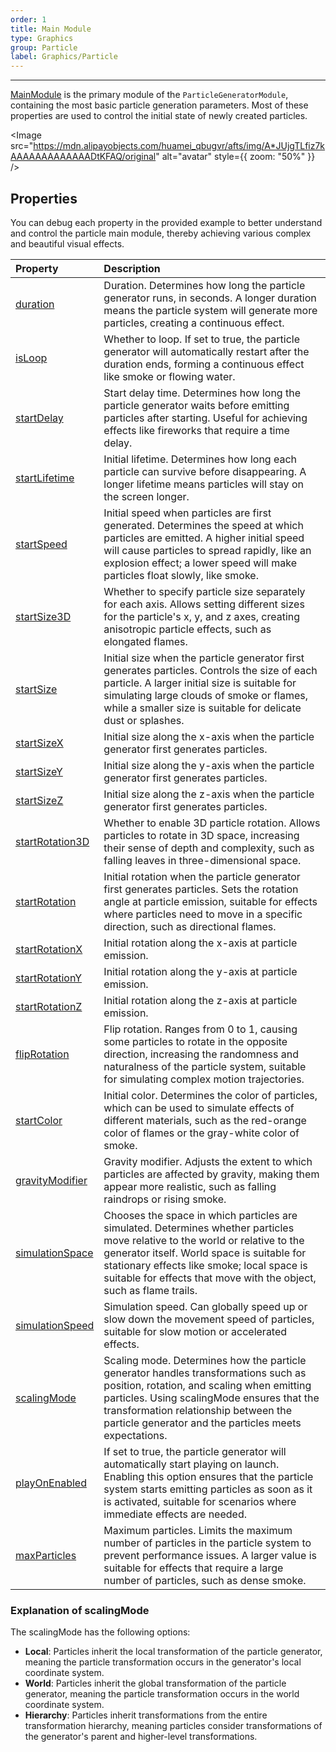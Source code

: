 ```yaml
---
order: 1
title: Main Module
type: Graphics
group: Particle
label: Graphics/Particle
---
```


---

[MainModule](/apis/core/#MainModule) is the primary module of the `ParticleGeneratorModule`, containing the most basic particle generation parameters. Most of these properties are used to control the initial state of newly created particles.

<Image src="https://mdn.alipayobjects.com/huamei_qbugvr/afts/img/A*JUjgTLfiz7kAAAAAAAAAAAAADtKFAQ/original" alt="avatar" style={{ zoom: "50%" }} />

## Properties

You can debug each property in the provided example to better understand and control the particle main module, thereby achieving various complex and beautiful visual effects.

| Property | Description |
| :--- | :--- |
| [duration](/apis/core/#MainModule-duration) | Duration. Determines how long the particle generator runs, in seconds. A longer duration means the particle system will generate more particles, creating a continuous effect. |
| [isLoop](/apis/core/#MainModule-isLoop) | Whether to loop. If set to true, the particle generator will automatically restart after the duration ends, forming a continuous effect like smoke or flowing water. |
| [startDelay](/apis/core/#MainModule-startDelay) | Start delay time. Determines how long the particle generator waits before emitting particles after starting. Useful for achieving effects like fireworks that require a time delay. |
| [startLifetime](/apis/core/#MainModule-startLifetime) | Initial lifetime. Determines how long each particle can survive before disappearing. A longer lifetime means particles will stay on the screen longer. |
| [startSpeed](/apis/core/#MainModule-startSpeed) | Initial speed when particles are first generated. Determines the speed at which particles are emitted. A higher initial speed will cause particles to spread rapidly, like an explosion effect; a lower speed will make particles float slowly, like smoke. |
| [startSize3D](/apis/core/#MainModule-startSize3D) | Whether to specify particle size separately for each axis. Allows setting different sizes for the particle's x, y, and z axes, creating anisotropic particle effects, such as elongated flames. |
| [startSize](/apis/core/#MainModule-startSize) | Initial size when the particle generator first generates particles. Controls the size of each particle. A larger initial size is suitable for simulating large clouds of smoke or flames, while a smaller size is suitable for delicate dust or splashes. |
| [startSizeX](/apis/core/#MainModule-startSizeX) | Initial size along the x-axis when the particle generator first generates particles. |
| [startSizeY](/apis/core/#MainModule-startSizeY) | Initial size along the y-axis when the particle generator first generates particles. |
| [startSizeZ](/apis/core/#MainModule-startSizeZ) | Initial size along the z-axis when the particle generator first generates particles. |
| [startRotation3D](/apis/core/#MainModule-startRotation3D) | Whether to enable 3D particle rotation. Allows particles to rotate in 3D space, increasing their sense of depth and complexity, such as falling leaves in three-dimensional space. |
| [startRotation](/apis/core/#MainModule-startRotation) | Initial rotation when the particle generator first generates particles. Sets the rotation angle at particle emission, suitable for effects where particles need to move in a specific direction, such as directional flames. |
| [startRotationX](/apis/core/#MainModule-startRotationX) | Initial rotation along the x-axis at particle emission. |
| [startRotationY](/apis/core/#MainModule-startRotationY) | Initial rotation along the y-axis at particle emission. |
| [startRotationZ](/apis/core/#MainModule-startRotationZ) | Initial rotation along the z-axis at particle emission. |
| [flipRotation](/apis/core/#MainModule-flipRotation) | Flip rotation. Ranges from 0 to 1, causing some particles to rotate in the opposite direction, increasing the randomness and naturalness of the particle system, suitable for simulating complex motion trajectories. |
| [startColor](/apis/core/#MainModule-startColor) | Initial color. Determines the color of particles, which can be used to simulate effects of different materials, such as the red-orange color of flames or the gray-white color of smoke. |
| [gravityModifier](/apis/core/#MainModule-gravityModifier) | Gravity modifier. Adjusts the extent to which particles are affected by gravity, making them appear more realistic, such as falling raindrops or rising smoke. |
| [simulationSpace](/apis/core/#MainModule-simulationSpace) | Chooses the space in which particles are simulated. Determines whether particles move relative to the world or relative to the generator itself. World space is suitable for stationary effects like smoke; local space is suitable for effects that move with the object, such as flame trails. |
| [simulationSpeed](/apis/core/#MainModule-simulationSpeed) | Simulation speed. Can globally speed up or slow down the movement speed of particles, suitable for slow motion or accelerated effects. |
| [scalingMode](/apis/core/#MainModule-scalingMode) | Scaling mode. Determines how the particle generator handles transformations such as position, rotation, and scaling when emitting particles. Using scalingMode ensures that the transformation relationship between the particle generator and the particles meets expectations. |
| [playOnEnabled](/apis/core/#MainModule-playOnEnabled) | If set to true, the particle generator will automatically start playing on launch. Enabling this option ensures that the particle system starts emitting particles as soon as it is activated, suitable for scenarios where immediate effects are needed. |
| [maxParticles](/apis/core/#MainModule-maxParticles) | Maximum particles. Limits the maximum number of particles in the particle system to prevent performance issues. A larger value is suitable for effects that require a large number of particles, such as dense smoke. |

### Explanation of scalingMode

The scalingMode has the following options:

- **Local**: Particles inherit the local transformation of the particle generator, meaning the particle transformation occurs in the generator's local coordinate system.
- **World**: Particles inherit the global transformation of the particle generator, meaning the particle transformation occurs in the world coordinate system.
- **Hierarchy**: Particles inherit transformations from the entire transformation hierarchy, meaning particles consider transformations of the generator's parent and higher-level transformations.